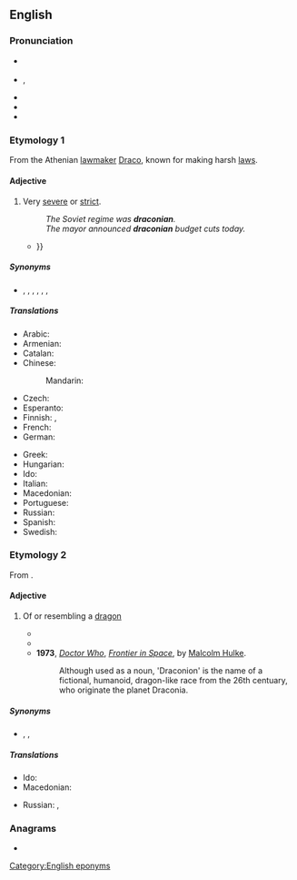 ==English==
{{was wotd|2009|May|16}}

===Pronunciation===
* {{a|UK}} {{IPA|/dɹəˈkəʊ.ni.ən/|/dɹækˈəʊ.ni.ən/|lang=en}}
* {{a|US}} {{enPR|drə-kō'ni-ən}}, {{IPA|/dɹəˈkoʊ.ni.ən/|lang=en}}
* {{audio|en-us-draconian+.ogg|Audio (US)|lang=en}}
* {{audio|en-us-draconian.ogg|Audio (US)|lang=en}}
* {{rhymes|əʊniən|lang=en}}

===Etymology 1===
From the Athenian [[lawmaker]] [[w:Draco (lawgiver)|Draco]], known for making harsh [[law]]s.

====Adjective====
{{en-adj}}

# Very [[severe]] or [[strict]].
#: ''The Soviet regime was '''draconian'''.''
#: ''The mayor announced '''draconian''' budget cuts today.''
#* {{quote-text|year=2009|author=Stuart Macintyre|title=A Concise History of Australia|page=125|passage=The conflict in the countryside resulted in a far more '''draconian''' punishment. The Southern Cross flag flew over the camps of striking shearers, who in revenge for their victimisation burned grass, fences, buildings and even riverboats{{...}}}}

=====Synonyms=====
* {{sense|very severe}} {{l|en|cruel}}, {{l|en|hard}}, {{l|en|harsh}}, {{l|en|Orwellian}}, {{l|en|rigid}}, {{l|en|strict}}, {{l|en|stringent}}

=====Translations=====
{{trans-top|severe, oppressive or strict}}
* Arabic: {{t|ar|شَدِيد الْقُسْوَة}}
* Armenian: {{t+|hy|դրակոնյան}}
* Catalan: {{t+|ca|draconià}}
* Chinese:
*: Mandarin: {{t|cmn|嚴苛的|sc=Hani}}
* Czech: {{t|cs|drakonický}}
* Esperanto: {{t|eo|drakona}}
* Finnish: {{t|fi|[[erittäin]] [[ankara]]}}, {{t+|fi|drakoninen}}
* French: {{t+|fr|draconien}}
* German: {{t+|de|drakonisch}}
{{trans-mid}}
* Greek: {{t+|el|δρακόντειος}}
* Hungarian: {{t+|hu|drákói}}
* Ido: {{t+|io|drakonala}}
* Italian: {{t+|it|draconiano}}
* Macedonian: {{t|mk|драконски|m|tr=drákonski}}
* Portuguese: {{t+|pt|draconiano}}
* Russian: {{t+|ru|драко́новский}}
* Spanish: {{t+|es|draconiano}}
* Swedish: {{t+|sv|drakonisk}}
{{trans-bottom}}

===Etymology 2===
From {{etyl|la|en}} {{m|la|draco||dragon}}.

====Adjective====
{{en-adj}}

# {{lb|en|obsolete|except in fiction}} Of or resembling a [[dragon]]
#* {{quote-book|2006|Steven Erikson|Deadhouse Gates, Book Two|pageurl=http://books.google.com/books?id=Oxnv04gItNAC&pg=PA384|page=384|isbn=0765348799
|passage=The dragon came low to the earth. It defied every image of a '''draconian''' being Kulp had ever seen.}}
#* {{quote-text|year=2009|author=Jacob Silvia|title=Qhoenix|page=73|passage=A large sandwyrm (which isn't to be confused with a sandworm) popped its '''draconian''' head from the earth.}}
#* '''1973''', ''[[Page title|Doctor Who]]'', ''[[Page title|Frontier in Space]]'', by [[Page title|Malcolm Hulke]].
#*: Although used as a noun, 'Draconion' is the name of a fictional, humanoid, dragon-like race from the 26th centuary, who originate the planet Draconia.

=====Synonyms=====
* {{sense|resembling a dragon}} {{l|en|draconic}}, {{l|en|dragonish}}, {{l|en|dragonlike}}

=====Translations=====
{{trans-top|of or resembling a dragon}}
* Ido: {{t|io|drakala}}
* Macedonian: {{t|mk|змејски|m|tr=zméjski}}
{{trans-mid}}
* Russian: {{t+|ru|драко́ний}}, {{t+|ru|драко́новский}}
{{trans-bottom}}

===Anagrams===
* {{l|en|Conradian}}

[[Category:English eponyms]]